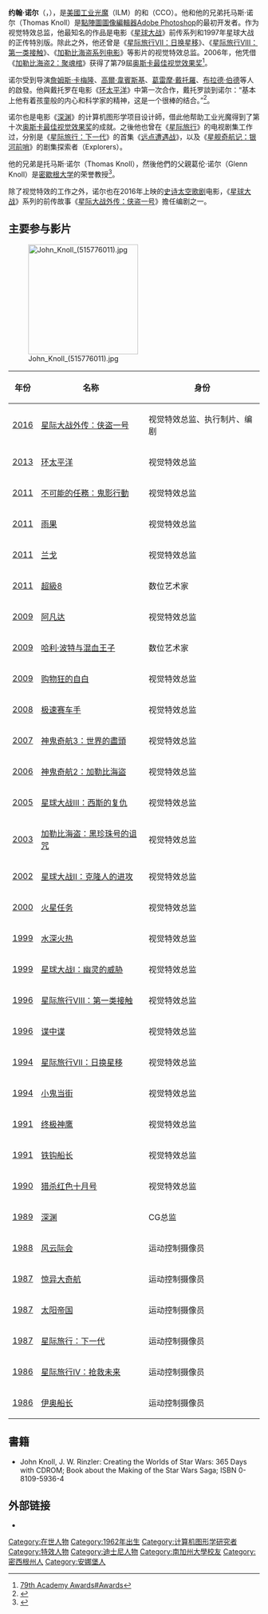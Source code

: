 {{noteTA
|zh-hans:计算机;zh-hk:電腦;zh-tw:電腦;
|zh-hans:摄像员;zh-hk:攝錄員;zh-tw:攝影師;
|G1=Movie
|G2=StarTrek
}}
{{Infobox person
| name        = 约翰·诺尔
| image       = John Knoll (2) (cropped).jpg
| caption     = 2007年的诺尔
| birth_date  = {{birth date and age|1962|10|6}}
| birth_place = {{US}}[[密西根州|密西根州]][[安娜堡|安娜堡]]
| death_date  =
| death_place =
| occupation  = {{link-en|视觉特效总监|Visual effects supervisor}}、{{link-en|首席创意长|Chief creative officer}}（CCO）
| education   = [[南加州大学电影艺术学院|南加州大学电影艺术学院]]
| academyawards='''[[奥斯卡最佳视觉效果奖|奥斯卡最佳视觉效果奖]]'''<br>2006年 《[[加勒比海盗2：聚魂棺|加勒比海盗2：聚魂棺]]》
}}

'''约翰·诺尔'''（{{lang-en|'''John Knoll'''}}，{{bd|1962年|10月6日|catIdx=J}}），是[[美國|美國]][[工业光魔|工业光魔]]（ILM）的{{link-en|視覺特效總監|Visual effects supervisor}}和{{link-en|首席創意長|Chief creative officer}}（CCO）。他和他的兄弟托马斯·诺尔（Thomas Knoll）是[[點陣圖圖像編輯器|點陣圖圖像編輯器]][[Adobe_Photoshop|Adobe Photoshop]]的最初开发者。作为视觉特效总监，他最知名的作品是电影《[[星球大战|星球大战]]》前传系列和1997年星球大战的正传特別版。除此之外，他还曾是《[[星际旅行VII：日换星移|星际旅行VII：日换星移]]》、《[[星际旅行VIII：第一类接触|星际旅行VIII：第一类接触]]》、《[[加勒比海盗系列电影|加勒比海盗系列电影]]》等影片的视觉特效总监。2006年，他凭借《[[加勒比海盗2：聚魂棺|加勒比海盗2：聚魂棺]]》获得了第79屆[[奥斯卡最佳视觉效果奖|奥斯卡最佳视觉效果奖]]<ref>[[第79届奥斯卡金像奖|79th Academy Awards#Awards]]</ref>。

诺尔受到导演[[詹姆斯·卡梅隆|詹姆斯·卡梅隆]]、[[高爾·韋賓斯基|高爾·韋賓斯基]]、[[葛雷摩·戴托羅|葛雷摩·戴托羅]]、[[布拉德·伯德|布拉德·伯德]]等人的啟發。他與戴托罗在电影《[[环太平洋_(电影)|环太平洋]]》中第一次合作，戴托罗談到诺尔：“基本上他有着孩童般的内心和科学家的精神，这是一个很棒的结合。”<ref>{{cite news|last=Cohen|first=David|title=John Knoll Hailed By Helmers Bird, Verbinski, del Toro and Cameron|url=http://variety.com/2013/film/news/john-knoll-praised-by-directors-1200486584/|accessdate=23 June 2013|newspaper=Variety|date=28 May 2013|archive-date=2020-11-25|archive-url=https://web.archive.org/web/20201125063214/https://variety.com/2013/film/news/john-knoll-praised-by-directors-1200486584/|dead-url=no}}</ref>。

诺尔也是电影《[[深渊_(1989年)|深渊]]》的计算机图形学项目设计師，借此他帮助工业光魔得到了第十次[[奥斯卡最佳视觉效果奖|奥斯卡最佳视觉效果奖]]的成就。之後他也曾在《[[星际旅行|星际旅行]]》的电视剧集工作过，分别是《[[星际旅行：下一代|星际旅行：下一代]]》的首集《[[远点遭遇战|远点遭遇战]]》，以及《[[星舰奇航记：银河前哨|星舰奇航记：银河前哨]]》的剧集探索者（Explorers）。

他的兄弟是托马斯·诺尔（Thomas Knoll），然後他們的父親葛伦·诺尔（Glenn Knoll）是[[密歇根大学|密歇根大学]]的荣誉教授<ref>{{cite web|title=Biography of John Knoll|website=Prezi.com|url=http://prezi.com/yltwomrmonnj/biography-of-john-thomas-knoll/|access-date=2017-01-01|archive-date=2017-07-29|archive-url=https://web.archive.org/web/20170729063144/https://prezi.com/yltwomrmonnj/biography-of-john-thomas-knoll/|dead-url=no}}</ref>。

除了视觉特效的工作之外，诺尔也在2016年上映的[[史诗片|史诗]][[太空歌剧|太空歌剧]]电影，《[[星球大战|星球大战]]》系列的前传故事《[[星际大战外传：侠盗一号|星际大战外传：侠盗一号]]》擔任编剧之一。

==主要参与影片==
[[File:John_Knoll_(515776011).jpg|220px]]
{| class="wikitable"
|-
! 年份
! 名称
! 身份
|-
| [[2016年电影|2016]]
| [[星际大战外传：侠盗一号|星际大战外传：侠盗一号]]
| 视觉特效总监、执行制片、编剧
|-
| [[2013年电影|2013]]
| [[环太平洋_(电影)|环太平洋]]
| 视觉特效总监
|-
| [[2011年电影|2011]]
| [[不可能的任務：鬼影行動|不可能的任務：鬼影行動]]
| 视觉特效总监
|-
| [[2011年电影|2011]]
| [[雨果_(电影)|雨果]]
| 视觉特效总监
|-
| [[2011年电影|2011]]
| [[兰戈|兰戈]]
| 视觉特效总监
|-
| [[2011年电影|2011]]
| [[超級8|超級8]]
| 数位艺术家
|-
| [[2009年电影|2009]]
| [[阿凡达|阿凡达]]
| 视觉特效总监
|-
| [[2009年电影|2009]]
| [[哈利·波特与混血王子_(电影)|哈利·波特与混血王子]]
| 数位艺术家
|-
| [[2009年电影|2009]]
| [[购物狂的自白|购物狂的自白]]
| 视觉特效总监
|-
| [[2008年电影|2008]]
| [[极速赛车手|极速赛车手]]
| 视觉特效总监
|-
| [[2007年电影|2007]]
| [[神鬼奇航3：世界的盡頭|神鬼奇航3：世界的盡頭]]
| 视觉特效总监
|-
| [[2006年电影|2006]]
| [[神鬼奇航2：加勒比海盜|神鬼奇航2：加勒比海盜]]
| 视觉特效总监
|-
| [[2005年电影列表|2005]]
| [[星球大战III：西斯的复仇|星球大战III：西斯的复仇]]
| 视觉特效总监
|-
| [[2003年电影|2003]]
| [[加勒比海盗：黑珍珠号的诅咒|加勒比海盗：黑珍珠号的诅咒]]
| 视觉特效总监
|-
| [[2002年电影|2002]]
| [[星球大战II：克隆人的进攻|星球大战II：克隆人的进攻]]
| 视觉特效总监
|-
| [[2000年电影|2000]]
| [[火星任務_(2000年電影)|火星任务]]
| 视觉特效总监
|-
| [[1999年电影|1999]]
| [[水深火热|水深火热]]
| 视觉特效总监
|-
| [[1999年电影|1999]]
| [[星球大战I：幽灵的威胁|星球大战I：幽灵的威胁]]
| 视觉特效总监
|-
| [[1996年电影|1996]]
| [[星际旅行VIII：第一类接触|星际旅行VIII：第一类接触]]
| 视觉特效总监
|-
| [[1996年电影|1996]]
| [[谍中谍|谍中谍]]
| 视觉特效总监
|-
| [[1994年电影|1994]]
| [[星际旅行VII：日换星移|星际旅行VII：日换星移]]
| 视觉特效总监
|-
| [[1994年电影|1994]]
| [[小鬼当街|小鬼当街]]
| 视觉特效总监
|-
| [[1991年电影|1991]]
| [[终极神鹰|终极神鹰]]
| 视觉特效总监
|-
| [[1991年电影|1991]]
| [[铁钩船长|铁钩船长]]
| 视觉特效总监
|-
| [[1990年电影|1990]]
| [[猎杀红色十月号|猎杀红色十月号]]
| 视觉特效总监
|-
| [[1989年电影|1989]]
| [[深渊_(1989年)|深渊]]
| CG总监
|-
| [[1988年电影|1988]]
| [[风云际会|风云际会]]
| 运动控制摄像员
|-
| [[1987年电影|1987]]
| [[惊异大奇航|惊异大奇航]]
| 运动控制摄像员
|-
| [[1987年电影|1987]]
| [[太阳帝国_(电影)|太阳帝国]]
| 运动控制摄像员
|-
| [[1987年电影|1987]]
| [[星际旅行：下一代|星际旅行：下一代]]
| 运动控制摄像员
|-
| [[1986年电影|1986]]
| [[星际旅行IV：抢救未来|星际旅行IV：抢救未来]]
| 运动控制摄像员
|-
| [[1986年电影|1986]]
| [[伊奥船长|伊奥船长]]
| 运动控制摄像员
|}

== 書籍 ==
*John Knoll, J. W. Rinzler: Creating the Worlds of Star Wars: 365 Days with CDROM; Book about the Making of the Star Wars Saga; ISBN 0-8109-5936-4

==外部链接==
* {{imdb name|id=0461306|name=约翰·诺尔}}
{{Authority control}}

{{DEFAULTSORT: Knoll, John}}
[[Category:在世人物|Category:在世人物]]
[[Category:1962年出生|Category:1962年出生]]
[[Category:计算机图形学研究者|Category:计算机图形学研究者]]
[[Category:特效人物|Category:特效人物]]
[[Category:迪士尼人物|Category:迪士尼人物]]
[[Category:南加州大學校友|Category:南加州大學校友]]
[[Category:密西根州人|Category:密西根州人]]
[[Category:安娜堡人|Category:安娜堡人]]